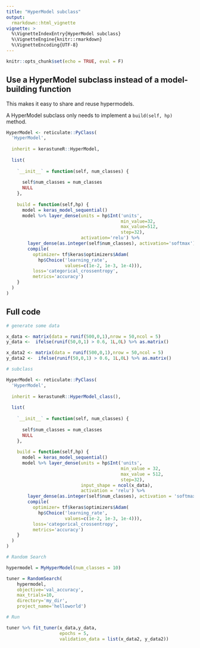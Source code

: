 ```yaml
---
title: "HyperModel subclass"
output:
  rmarkdown::html_vignette
vignette: >
  %\VignetteIndexEntry{HyperModel subclass}
  %\VignetteEngine{knitr::rmarkdown}
  %\VignetteEncoding{UTF-8}
---
```


```r
knitr::opts_chunk$set(echo = TRUE, eval = F)
```

## Use a HyperModel subclass instead of a model-building function

This makes it easy to share and reuse hypermodels.

A HyperModel subclass only needs to implement a ```build(self, hp)``` method.

```r
HyperModel <- reticulate::PyClass(
  'HyperModel',
  
  inherit = kerastuneR::HyperModel,
  
  list(
    
    `__init__` = function(self, num_classes) {
      
      self$num_classes = num_classes
      NULL
    },
    
    build = function(self,hp) {
      model = keras_model_sequential() 
      model %>% layer_dense(units = hp$Int('units',
                                           min_value=32,
                                           max_value=512,
                                           step=32),
                            activation='relu') %>% 
        layer_dense(as.integer(self$num_classes), activation='softmax') %>% 
        compile(
          optimizer= tf$keras$optimizers$Adam(
            hp$Choice('learning_rate',
                      values=c(1e-2, 1e-3, 1e-4))),
          loss='categorical_crossentropy',
          metrics='accuracy')
    }
  )
)
```

## Full code 

```r

# generate some data

x_data <- matrix(data = runif(500,0,1),nrow = 50,ncol = 5)
y_data <-  ifelse(runif(50,0,1) > 0.6, 1L,0L) %>% as.matrix()

x_data2 <- matrix(data = runif(500,0,1),nrow = 50,ncol = 5)
y_data2 <-  ifelse(runif(50,0,1) > 0.6, 1L,0L) %>% as.matrix()

# subclass

HyperModel <- reticulate::PyClass(
  'HyperModel',
  
  inherit = kerastuneR::HyperModel_class(),
  
  list(
    
    `__init__` = function(self, num_classes) {
      
      self$num_classes = num_classes
      NULL
    },
    
    build = function(self,hp) {
      model = keras_model_sequential() 
      model %>% layer_dense(units = hp$Int('units',
                                           min_value = 32,
                                           max_value = 512,
                                           step=32),
                            input_shape = ncol(x_data),
                            activation = 'relu') %>% 
        layer_dense(as.integer(self$num_classes), activation = 'softmax') %>% 
        compile(
          optimizer= tf$keras$optimizers$Adam(
            hp$Choice('learning_rate',
                      values=c(1e-2, 1e-3, 1e-4))),
          loss='categorical_crossentropy',
          metrics='accuracy')
    }
  )
)

# Random Search

hypermodel = MyHyperModel(num_classes = 10)

tuner = RandomSearch(
    hypermodel,
    objective='val_accuracy',
    max_trials=10,
    directory='my_dir',
    project_name='helloworld')

# Run

tuner %>% fit_tuner(x_data,y_data,
                    epochs = 5, 
                    validation_data = list(x_data2, y_data2))

```
